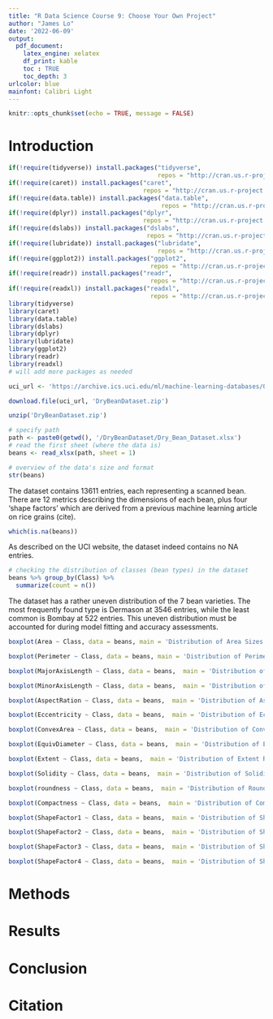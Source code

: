 ```yaml
---
title: "R Data Science Course 9: Choose Your Own Project"
author: "James Lo"
date: '2022-06-09'
output: 
  pdf_document:
    latex_engine: xelatex
    df_print: kable
    toc : TRUE
    toc_depth: 3
urlcolor: blue
mainfont: Calibri Light
---
```


```r
knitr::opts_chunk$set(echo = TRUE, message = FALSE)
```

# Introduction

```r
if(!require(tidyverse)) install.packages("tidyverse",
                                         repos = "http://cran.us.r-project.org")
if(!require(caret)) install.packages("caret",
                                     repos = "http://cran.us.r-project.org")
if(!require(data.table)) install.packages("data.table", 
                                          repos = "http://cran.us.r-project.org")
if(!require(dplyr)) install.packages("dplyr", 
                                     repos = "http://cran.us.r-project.org")
if(!require(dslabs)) install.packages("dslabs", 
                                      repos = "http://cran.us.r-project.org")
if(!require(lubridate)) install.packages("lubridate", 
                                         repos = "http://cran.us.r-project.org")
if(!require(ggplot2)) install.packages("ggplot2", 
                                       repos = "http://cran.us.r-project.org")
if(!require(readr)) install.packages("readr", 
                                       repos = "http://cran.us.r-project.org")
if(!require(readxl)) install.packages("readxl", 
                                       repos = "http://cran.us.r-project.org")
library(tidyverse)
library(caret)
library(data.table)
library(dslabs)
library(dplyr)
library(lubridate)
library(ggplot2)
library(readr)
library(readxl)
# will add more packages as needed

```

```r
uci_url <- 'https://archive.ics.uci.edu/ml/machine-learning-databases/00602/DryBeanDataset.zip'

download.file(uci_url, 'DryBeanDataset.zip')
```
```r
unzip('DryBeanDataset.zip')
```

```r
# specify path
path <- paste0(getwd(), '/DryBeanDataset/Dry_Bean_Dataset.xlsx')
# read the first sheet (where the data is)
beans <- read_xlsx(path, sheet = 1)
```

```r
# overview of the data's size and format
str(beans)
```
The dataset contains 13611 entries, each representing a scanned bean. There are 12 metrics describing the dimensions of each bean, plus four 'shape factors' which are derived from a previous machine learning article on rice grains (cite).

```r
which(is.na(beans))
```
As described on the UCI website, the dataset indeed contains no NA entries.

```r
# checking the distribution of classes (bean types) in the dataset
beans %>% group_by(Class) %>%
  summarize(count = n())
```
The dataset has a rather uneven distribution of the 7 bean varieties. The most frequently found type is Dermason at 3546 entries, while the least common is Bombay at 522 entries. This uneven distribution must be accounted for during model fitting and accuracy assessments.

```r
boxplot(Area ~ Class, data = beans, main = 'Distribution of Area Sizes Among Bean Types')
```

```r
boxplot(Perimeter ~ Class, data = beans, main = 'Distribution of Perimeter Sizes Among Bean Types')
```

```r
boxplot(MajorAxisLength ~ Class, data = beans,  main = 'Distribution of Major Axis Lengths Among Bean Types')
```
```r
boxplot(MinorAxisLength ~ Class, data = beans,  main = 'Distribution of Minor Axis Lengths Among Bean Types')
```
```r
boxplot(AspectRation ~ Class, data = beans,  main = 'Distribution of Aspect Ratios Among Bean Types')
```
```r
boxplot(Eccentricity ~ Class, data = beans,  main = 'Distribution of Eccentricity Values Among Bean Types')
```
```r
boxplot(ConvexArea ~ Class, data = beans,  main = 'Distribution of Convex Area Lengths Among Bean Types')
```
```r
boxplot(EquivDiameter ~ Class, data = beans,  main = 'Distribution of Equivalent Diameters Among Bean Types')
```
```r
boxplot(Extent ~ Class, data = beans,  main = 'Distribution of Extent Ratios Among Bean Types')
```
```r
boxplot(Solidity ~ Class, data = beans,  main = 'Distribution of Solidity Ratios Among Bean Types')
```
```r
boxplot(roundness ~ Class, data = beans,  main = 'Distribution of Roundness Values Among Bean Types')
```
```r
boxplot(Compactness ~ Class, data = beans,  main = 'Distribution of Compactness Values Among Bean Types')
```
```r
boxplot(ShapeFactor1 ~ Class, data = beans,  main = 'Distribution of Shape Factor 1 Values Among Bean Types')
```
```r
boxplot(ShapeFactor2 ~ Class, data = beans,  main = 'Distribution of Shape Factor 2 Values Among Bean Types')
```
```r
boxplot(ShapeFactor3 ~ Class, data = beans,  main = 'Distribution of Shape Factor 3 Values Among Bean Types')
```
```r
boxplot(ShapeFactor4 ~ Class, data = beans,  main = 'Distribution of Shape Factor 4 Values Among Bean Types')
```

# Methods

# Results

# Conclusion

# Citation
